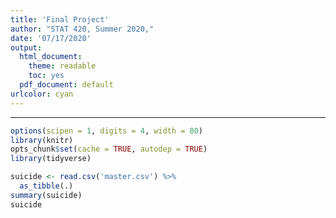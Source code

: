```yaml
---
title: 'Final Project'
author: "STAT 420, Summer 2020,"
date: '07/17/2020'
output:
  html_document: 
    theme: readable
    toc: yes  
  pdf_document: default
urlcolor: cyan
---
```


***

```r
options(scipen = 1, digits = 4, width = 80)
library(knitr)
opts_chunk$set(cache = TRUE, autodep = TRUE)
library(tidyverse)
```


```r
suicide <- read.csv('master.csv') %>%
  as_tibble(.)
summary(suicide)
suicide
```

